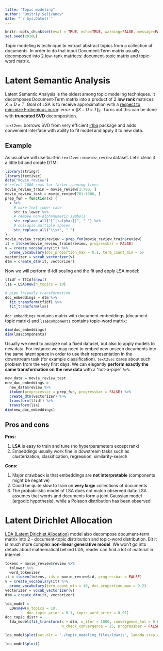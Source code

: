 ```yaml
---
title: "Topic modeling"
author: "Dmitriy Selivanov"
date: "`r Sys.Date()`"
---
```

```r
knitr::opts_chunk$set(eval = TRUE, echo=TRUE, warning=FALSE, message=FALSE)
set.seed(2016L)
```


Topic modeling is technique to extract abstract topics from a collection of documents. In order to do that input Document-Term matrix usually decomposed into 2 low-rank matrices: document-topic matrix and topic-word matrix.

# Latent Semantic Analysis

Latent Semantic Analysis is the oldest among topic modeling techniques. It decomposes Document-Term matrix into a product of 2 **low rank** matrices $X \approx D \times T$. Goal of LSA is to receive approximation with a [respect to minimize Frobenious norm](https://en.wikipedia.org/wiki/Singular_value_decomposition#Low-rank_matrix_approximation): $error = \left\lVert X - D \times T \right\rVert _F$. Turns out this can be done with **truncated SVD** decomposition. 

`text2vec` borrows SVD from very efficient [irlba](https://cran.r-project.org/package=irlba) package and adds convenient interface with ability to fit model and apply it to new data.
 
## Example

As usual we will use built-in `text2vec::moview_review` dataset. Let's clean it a little bit and create DTM:
```r
library(stringr)
library(text2vec)
data("movie_review")
# select 1000 rows for faster running times
movie_review_train = movie_review[1:700, ]
movie_review_test = movie_review[701:1000, ]
prep_fun = function(x) {
  x %>% 
    # make text lower case
    str_to_lower %>% 
    # remove non-alphanumeric symbols
    str_replace_all("[^[:alpha:]]", " ") %>% 
    # collapse multiple spaces
    str_replace_all("\\s+", " ")
}
movie_review_train$review = prep_fun(movie_review_train$review)
it = itoken(movie_review_train$review, progressbar = FALSE)
v = create_vocabulary(it) %>% 
  prune_vocabulary(doc_proportion_max = 0.1, term_count_min = 5)
vectorizer = vocab_vectorizer(v)
dtm = create_dtm(it, vectorizer)
```

Now we will perform tf-idf scaling and the fit and apply LSA model:
```r
tfidf = TfIdf$new()
lsa = LSA$new(n_topics = 10)

# pipe friendly transformation
doc_embeddings = dtm %>% 
  fit_transform(tfidf) %>% 
  fit_transform(lsa)
```

`doc_embeddings` contains matrix with document embeddings (document-topic matrix) and `lsa$components` contains topic-word matrix:
```r
dim(doc_embeddings)
dim(lsa$components)
```

Usually we need to analyze not a fixed dataset, but also to apply models to new data. For instance we may need to embed new unseen documents into the same latent space in order to use their representation in the downstream task (for example classification). `text2vec` cares about such problem from the very first days. We can elegantly **perform exactly the same transformation on the new data** with a "not-a-pipe" `%>%`:

```r
new_data = movie_review_test
new_doc_embeddings = 
  new_data$review %>% 
  itoken(preprocessor = prep_fun, progressbar = FALSE) %>% 
  create_dtm(vectorizer) %>% 
  transform(tfidf) %>% 
  transform(lsa)
dim(new_doc_embeddings)
```

## Pros and cons

**Pros:**

1. **LSA** is easy to train and tune (no hyperparameters except rank)
1. Embeddings usually work fine in dowstream tasks such as clusterization, classification, regression, similarity-search

**Cons:**

1. Major drawback is that embeddings are **not interpretable** (components might be negative)
1. Could be quite slow to train on **very large** collections of documents
1. The probabilistic model of LSA does not match observed data: LSA assumes that words and documents form a joint Gaussian model (ergodic hypothesis), while a Poisson distribution has been observed

# Latent Dirichlet Allocation

[LDA (Latent Dirichlet Allocation)](https://en.wikipedia.org/wiki/Latent_Dirichlet_allocation) model also decompose document-term matrix into 2 - document-topic distribution and topic-word distribution. Bit it is much more complex **non-linear generative model**. We won't go into details about mathematical behind LDA, reader can find a lot of material in internet. 

```r
tokens = movie_review$review %>% 
  tolower %>% 
  word_tokenizer
it = itoken(tokens, ids = movie_review$id, progressbar = FALSE)
v = create_vocabulary(it) %>% 
  prune_vocabulary(term_count_min = 10, doc_proportion_max = 0.2)
vectorizer = vocab_vectorizer(v)
dtm = create_dtm(it, vectorizer)

lda_model = 
  LDA$new(n_topics = 10,
          doc_topic_prior = 0.1, topic_word_prior = 0.01)
doc_topic_distr = 
  lda_model$fit_transform(x = dtm, n_iter = 1000, convergence_tol = 0.001, 
                          n_check_convergence = 25, progressbar = FALSE)
```

```r
lda_model$plot(out.dir = "./topic_modeling_files/ldavis", lambda.step = 0.1, open.browser = FALSE)
```
```r
lda_model$plot()
```

<head>
  <meta http-equiv="Content-Type" content="text/html; charset=utf-8">
  <title>LDAvis</title>
  <script src="topic_modeling_files/ldavis/d3.v3.js"></script>
  <script src="topic_modeling_files/ldavis/ldavis.js"></script>
  <link rel="stylesheet" type="text/css" href="topic_modeling_files/ldavis/lda.css">
</head>

<body>
  <div id = "lda"></div>
  <script>
    var vis = new LDAvis("#lda", "topic_modeling_files/ldavis/lda.json");
  </script>
</body>
